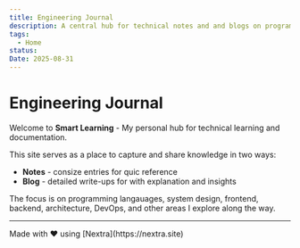 ```yaml
---
title: Engineering Journal
description: A central hub for technical notes and and blogs on programming, system design, frontend, backend and more.
tags:
  - Home
status:
Date: 2025-08-31
---
```


# Engineering Journal

Welcome to **Smart Learning** - My personal hub for technical learning and documentation.

This site serves as a place to capture and share knowledge in two ways:

- **Notes** - consize entries for quic reference
- **Blog** - detailed write-ups for with explanation and insights

The focus is on programming langauages, system design, frontend, backend, architecture, DevOps, and other areas I explore along the way.

---

<div style={{ textAlign: "center" }}>
  Made with ❤️ using [Nextra](https://nextra.site)
</div>
